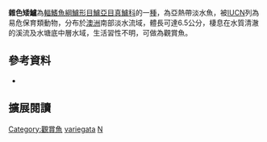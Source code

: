 {{Speciesbox
| name = 雜色矮鱸
| image = 
| image_width = 250px
| image_caption = 
| status = VU
| status_system = IUCN3.1
| genus = Nannoperca
| species = variegata
| authority = Kuiter & Allen, 1986
| synonyms = *''Nannoperca variagata'', Kuiter & Allen, 1986
|}}

'''雜色矮鱸'''為[[輻鰭魚綱|輻鰭魚綱]][[鱸形目|鱸形目]][[鱸亞目|鱸亞目]][[真鱸科|真鱸科]]的一[[種|種]]，為亞熱帶淡水魚，被[[IUCN|IUCN]]列為易危保育類動物，分布於[[澳洲|澳洲]]南部淡水流域，體長可達6.5公分，棲息在水質清澈的溪流及水塘底中層水域，生活習性不明，可做為觀賞魚。

== 參考資料 ==
*{{FishBase_species|genus=Nannoperca|species=variegata|year=2016|month=8}}

== 擴展閱讀 == 
{{refbegin}}
{{wikispecies-inline|Nannoperca variegata|雜色矮鱸}}
{{refend}}
{{Taxonbar|from=Q4861595}}

[[Category:觀賞魚|Category:觀賞魚]]
[[Category:矮鱸屬|variegata]]
[[Category:1986年描述的魚類|N]]


{{魚類小作品}}